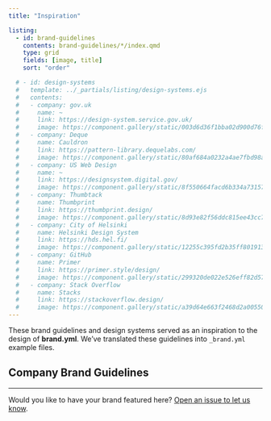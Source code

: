 ```yaml
---
title: "Inspiration"

listing:
  - id: brand-guidelines
    contents: brand-guidelines/*/index.qmd
    type: grid
    fields: [image, title]
    sort: "order"

  # - id: design-systems
  #   template: ../_partials/listing/design-systems.ejs
  #   contents:
  #   - company: gov.uk
  #     name: ~
  #     link: https://design-system.service.gov.uk/
  #     image: https://component.gallery/static/003d6d36f1bba02d900d76f73b590760/abdd9/20190316T173024_httpsdesign-system.service.gov.uk..webp
  #   - company: Deque
  #     name: Cauldron
  #     link: https://pattern-library.dequelabs.com/
  #     image: https://component.gallery/static/80af684a0232a4ae7fbd98a47d150bcb/abdd9/20190316T173038_httpspattern-library.dequelabs.com..webp
  #   - company: US Web Design
  #     name: ~
  #     link: https://designsystem.digital.gov/
  #     image: https://component.gallery/static/8f550664facd6b334a731573f67aa1db/abdd9/20190806T082756_httpsdesignsystem.digital.gov..webp
  #   - company: Thumbtack
  #     name: Thumbprint
  #     link: https://thumbprint.design/
  #     image: https://component.gallery/static/8d93e82f56ddc815ee43cc7c7e0c9c8e/abdd9/20190814T201105_httpsthumbprint.design..webp
  #   - company: City of Helsinki
  #     name: Helsinki Design System
  #     link: https://hds.hel.fi/
  #     image: https://component.gallery/static/12255c395fd2b35ff801913962170d6b/abdd9/20210529T114841_httpshds_hel_fi..webp
  #   - company: GitHub
  #     name: Primer
  #     link: https://primer.style/design/
  #     image: https://component.gallery/static/299320de022e526eff82d57de26f7c91/abdd9/20230812T174925_httpsprimer.style..webp
  #   - company: Stack Overflow
  #     name: Stacks
  #     link: https://stackoverflow.design/
  #     image: https://component.gallery/static/a39d64e663f2468d2a005509d8195727/abdd9/20190316T173203_httpsstackoverflow.design..webp
---
```


::: lead
These brand guidelines and design systems served as an inspiration to the design of **brand.yml**.
We've translated these guidelines into `_brand.yml` example files.
:::

## Company Brand Guidelines

::: {#brand-guidelines}
:::

```{=html}
<hr class="mt-5">
```

Would you like to have your brand featured here?
[Open an issue to let us know](https://github.com/posit-dev/brand-yml/issues).
